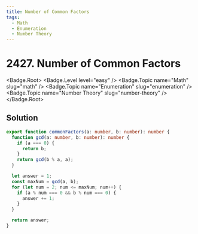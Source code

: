 ```yaml
---
title: Number of Common Factors
tags:
  - Math
  - Enumeration
  - Number Theory
---
```


# 2427. Number of Common Factors

<Badge.Root>
  <Badge.Level level="easy" />
  <Badge.Topic name="Math" slug="math" />
  <Badge.Topic name="Enumeration" slug="enumeration" />
  <Badge.Topic name="Number Theory" slug="number-theory" />
</Badge.Root>

## Solution

```typescript filename="solution.ts" copy
export function commonFactors(a: number, b: number): number {
  function gcd(a: number, b: number): number {
    if (a === 0) {
      return b;
    }
    return gcd(b % a, a);
  }

  let answer = 1;
  const maxNum = gcd(a, b);
  for (let num = 2; num <= maxNum; num++) {
    if (a % num === 0 && b % num === 0) {
      answer += 1;
    }
  }

  return answer;
}
```

<ProblemLink
  codingSite="leetcode"
  href="https://leetcode.com/problems/number-of-common-factors"
  title="Number of Common Factors"
/>
